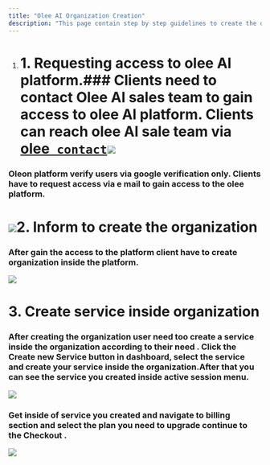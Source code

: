 ```yaml
---
title: "Olee AI Organization Creation"
description: "This page contain step by step guidelines to create the organization in side olee platform. "
---
```


1. # 1. Requesting access to olee AI platform.### Clients need to contact Olee AI sales team to gain access to olee AI platform. Clients can reach olee AI sale team via  [olee` contact`](https://www.olee.ai/contact-us#send)![](/Screenshot2025-01-27121910.png)

### Oleon platform verify users via google verification only. **Clients** have to request access via e mail to gain access to the olee platform.

# ![](/image.png)2. Inform to create the organization&#x20;

### **After gain the access to the platform client have to create organization inside the platform.**&#x20;

![](/1.png)

# &#x20;3. Create service inside organization

### After creating the organization user need too create a service inside the organization according to their need . Click the Create new Service  button in dashboard, select the service and  create your service inside the organization.After that you can see the service you created inside active session menu.

![](/2.png)

### Get inside of service you created and navigate to billing section and select the plan you need to upgrade continue to the Checkout .

![](/3.png)